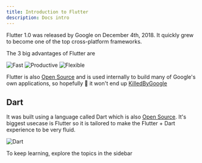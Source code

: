 ```yaml
---
title: Introduction to Flutter
description: Docs intro
---
```


Flutter 1.0 was released by Google on December 4th, 2018. It quickly grew to become one of the top cross-platform frameworks.

The 3 big advantages of Flutter are

![Fast](/introduction/1.png)
![Productive](/introduction/2.png)
![Flexible](/introduction/3.png)

Flutter is also [Open Source](https://github.com/flutter/flutter) and is used internally to build many of Google's own applications, so hopefully 🤞 it won't end up [KilledByGoogle](https://killedbygoogle.com)

## Dart

It was built using a language called Dart which is also [Open Source](https://github.com/dart-lang/sdk). It's biggest usecase is Flutter so it is tailored to make the Flutter + Dart experience to be very fluid.

![Dart](/introduction/4.png)

To keep learning, explore the topics in the sidebar
